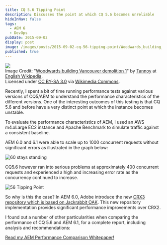 ```yaml
---
title: CQ 5.6 Tipping Point
description: Discusses the point at which CQ 5.6 becomes unreliable
hideInNav: false
tags:
  - AEM 6
  - DevOps
pubDate: 2015-09-02
display: post
image: /images/posts/2015-09-02-cq-56-tipping-point/Woodwards_building_Vancouver_demolition_1.jpg
published: true
---
```


![](/images/posts/2015-09-02-cq-56-tipping-point/Woodwards_building_Vancouver_demolition_1.jpg)  
 Image Credit: "[Woodwards building Vancouver demolition 1](https://commons.wikimedia.org/wiki/File:Woodwards%5Fbuilding%5FVancouver%5Fdemolition%5F1.jpg#/media/File:Woodwards%5Fbuilding%5FVancouver%5Fdemolition%5F1.jpg)" by [Tannoy](//en.wikipedia.org/wiki/User:Tannoy) at [English Wikipedia](//en.wikipedia.org/wiki/).  
 Licensed under [CC BY-SA 3.0](http://creativecommons.org/licenses/by-sa/3.0) via [Wikimedia Commons](//commons.wikimedia.org/wiki/). 

 Recently, I spent a bit of time running performance tests against various versions of CQ5/AEM to understand the performance characteristics of the different versions. One of the interesting outcomes of this testing is that CQ 5.6 and before have a very distinct point at which the instance becomes unstable.

 To evaluate the performance characteristics of AEM, I used an AWS m4.xLarge EC2 instance and Apache Benchmark to simulate traffic against a consistent baseline. 

 AEM 6.0 and 6.1 were able to scale up to 1000 concurrent requests without significant errors as illustrated in the graph below:

![60 stays standing](/images/posts/2015-09-02-cq-56-tipping-point/aem6-keeps-standing.png)  

 CQ5.6 however ran into serious problems at approximately 400 concurrent requests and experienced a high and increasing error rate as the concurrency continued to increase.

![56 Tipping Point](/images/posts/2015-09-02-cq-56-tipping-point/56-tipping-point.png)  

 So why is this the case? In AEM 6.0, Adobe introduce the new [CRX3 repository which is based on Jackrabbit OAK](http://docs.adobe.com/docs/en/aem/6-0/deploy/upgrade/introduction-to-oak.html). This new repository implementation provides significant performance improvements over CRX2.

 I found out a number of other particularities when comparing the performance of CQ 5.6 and AEM 6.1, for a complete report, including analysis and recommendations:

[ Read my AEM Performance Comparison Whitepaper!](/posts/2015-09-aem-61-performance-whitepaper) 
